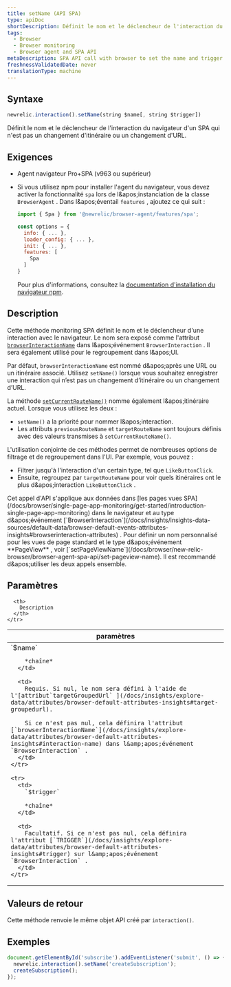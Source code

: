 ```yaml
---
title: setName (API SPA)
type: apiDoc
shortDescription: Définit le nom et le déclencheur de l'interaction du navigateur d'un SPA qui n'est pas un changement d'itinéraire ou un changement d'URL.
tags:
  - Browser
  - Browser monitoring
  - Browser agent and SPA API
metaDescription: SPA API call with browser to set the name and trigger of a browser interaction that is not a route change or URL change.
freshnessValidatedDate: never
translationType: machine
---
```


## Syntaxe

```js
newrelic.interaction().setName(string $name[, string $trigger])
```

Définit le nom et le déclencheur de l'interaction du navigateur d'un SPA qui n'est pas un changement d'itinéraire ou un changement d'URL.

## Exigences

* Agent navigateur Pro+SPA (v963 ou supérieur)

* Si vous utilisez npm pour installer l'agent du navigateur, vous devez activer la fonctionnalité `spa` lors de l&amp;apos;instanciation de la classe `BrowserAgent` . Dans l&amp;apos;éventail `features` , ajoutez ce qui suit :

  ```js
  import { Spa } from '@newrelic/browser-agent/features/spa';

  const options = {
    info: { ... },
    loader_config: { ... },
    init: { ... },
    features: [
      Spa
    ]
  }
  ```

  Pour plus d'informations, consultez la [documentation d'installation du navigateur npm](https://www.npmjs.com/package/@newrelic/browser-agent#new-relic-browser-agent).

## Description

Cette méthode monitoring SPA définit le nom et le déclencheur d'une interaction avec le navigateur. Le nom sera exposé comme l'attribut [`browserInteractionName`](/docs/insights/explore-data/attributes/browser-default-attributes-insights#interaction-name) dans l&amp;apos;événement `BrowserInteraction` . Il sera également utilisé pour le regroupement dans l&amp;apos;UI.

Par défaut, `browserInteractionName` est nommé d&amp;apos;après une URL ou un itinéraire associé. Utilisez `setName()` lorsque vous souhaitez enregistrer une interaction qui n’est pas un changement d’itinéraire ou un changement d’URL.

La méthode [`setCurrentRouteName()`](/docs/browser/new-relic-browser/browser-agent-apis/browser-spa-api-newrelicsetcurrentroutename) nomme également l&amp;apos;itinéraire actuel. Lorsque vous utilisez les deux :

* `setName()` a la priorité pour nommer l&amp;apos;interaction.
* Les attributs `previousRouteName` et `targetRouteName` sont toujours définis avec des valeurs transmises à `setCurrentRouteName()`.

L'utilisation conjointe de ces méthodes permet de nombreuses options de filtrage et de regroupement dans l'UI. Par exemple, vous pouvez :

* Filtrer jusqu'à l'interaction d'un certain type, tel que `LikeButtonClick`.
* Ensuite, regroupez par `targetRouteName` pour voir quels itinéraires ont le plus d&amp;apos;interaction `LikeButtonClick` .

<Callout variant="tip">
  Cet appel d'API s'applique aux données dans [les pages vues SPA](/docs/browser/single-page-app-monitoring/get-started/introduction-single-page-app-monitoring) dans le navigateur et au type d&amp;apos;événement [`BrowserInteraction`](/docs/insights/insights-data-sources/default-data/browser-default-events-attributes-insights#browserinteraction-attributes) . Pour définir un nom personnalisé pour les vues de page standard et le type d&amp;apos;événement <DNT>**PageView**</DNT> , voir [`setPageViewName`](/docs/browser/new-relic-browser/browser-agent-spa-api/set-pageview-name). Il est recommandé d&amp;apos;utiliser les deux appels ensemble.
</Callout>

## Paramètres

<table>
  <thead>
    <tr>
      <th width="25%">
        paramètres
      </th>

      <th>
        Description
      </th>
    </tr>
  </thead>

  <tbody>
    <tr>
      <td>
        `$name`

        *chaîne*
      </td>

      <td>
        Requis. Si nul, le nom sera défini à l'aide de l'[attribut`targetGroupedUrl` ](/docs/insights/explore-data/attributes/browser-default-attributes-insights#target-groupedurl).

        Si ce n'est pas nul, cela définira l'attribut [`browserInteractionName`](/docs/insights/explore-data/attributes/browser-default-attributes-insights#interaction-name) dans l&amp;apos;événement `BrowserInteraction` .
      </td>
    </tr>

    <tr>
      <td>
        `$trigger`

        *chaîne*
      </td>

      <td>
        Facultatif. Si ce n'est pas nul, cela définira l'attribut [`TRIGGER`](/docs/insights/explore-data/attributes/browser-default-attributes-insights#trigger) sur l&amp;apos;événement `BrowserInteraction` .
      </td>
    </tr>
  </tbody>
</table>

## Valeurs de retour

Cette méthode renvoie le même objet API créé par `interaction()`.

## Exemples

```js
document.getElementById('subscribe').addEventListener('submit', () => {
  newrelic.interaction().setName('createSubscription');
  createSubscription();
});
```